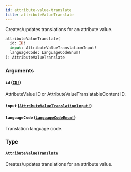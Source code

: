 ```yaml
---
id: attribute-value-translate
title: attributeValueTranslate
---
```


Creates/updates translations for an attribute value.

```graphql
attributeValueTranslate(
  id: ID!
  input: AttributeValueTranslationInput!
  languageCode: LanguageCodeEnum!
): AttributeValueTranslate

```

### Arguments

#### `id` ([`ID!`](/developer/api-reference/scalars/id.mdx))

AttributeValue ID or AttributeValueTranslatableContent ID.

#### `input` ([`AttributeValueTranslationInput!`](/developer/api-reference/inputs/attribute-value-translation-input.mdx))

#### `languageCode` ([`LanguageCodeEnum!`](/developer/api-reference/enums/language-code-enum.mdx))

Translation language code.

### Type

#### [`AttributeValueTranslate`](/developer/api-reference/objects/attribute-value-translate.mdx)

Creates/updates translations for an attribute value.
